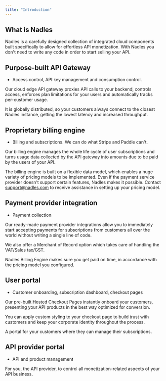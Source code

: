 ```yaml
---
title: "Introduction"
---
```


## What is Nadles

Nadles is a carefully designed collection of integrated cloud components built specifically to allow for effortless API monetization. With Nadles you don't need to write any code in order to start selling your API.

## Purpose-built API Gateway

* Access control, API key management and consumption control.

Our cloud edge API gateway proxies API calls to your backend, controls access, enforces plan limitations for your users and automatically tracks per-customer usage.

It is globally distributed, so your customers always connect to the closest Nadles instance, getting the lowest latency and increased throughput.

## Proprietary billing engine

* Billing and subscriptions. We can do what Stripe and Paddle can't.

Our billing engine manages the whole life cycle of user subscriptions and turns usage data collected by the API gateway into amounts due to be paid by the users of your API.

The billing engine is built on a flexible data model, which enables a huge variety of pricing models to be implemented. Even if the payment service provider doesn't support certain features, Nadles makes it possible. Contact [support@nadles.com](mailto:support@nadles.com) to receive assistance in setting up your pricing model.

## Payment provider integration

* Payment collection

Our ready-made payment provider integrations allow you to immediately start accepting payments for subscriptions from customers all over the world without writing a single line of code.

We also offer a Merchant of Record option which takes care of handling the VAT/Sales tax/GST.

Nadles Billing Engine makes sure you get paid on time, in accordance with the pricing model you configured.

## User portal

* Customer onboarding, subscription dashboard, checkout pages

Our pre-built Hosted Checkout Pages instantly onboard your customers, presenting your API products in the best way optimized for conversion.

You can apply custom styling to your checkout page to build trust with customers and keep your corporate identity throughout the process.

A portal for your customers where they can manage their subscriptions.

## API provider portal

* API and product management

For you, the API provider, to control all monetization-related aspects of your API business.